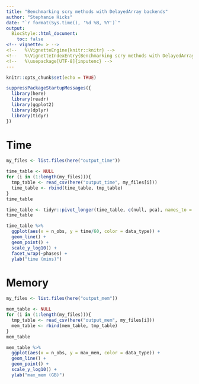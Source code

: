 ```yaml
---
title: "Benchmarking scry methods with DelayedArray backends"
author: "Stephanie Hicks"
date: "`r format(Sys.time(), '%d %B, %Y')`"
output: 
  BiocStyle::html_document:
    toc: false
<!-- vignette: > -->
<!--   %\VignetteEngine{knitr::knitr} -->
<!--   %\VignetteIndexEntry{Benchmarking scry methods with DelayedArray backends} -->
<!--   %\usepackage[UTF-8]{inputenc} -->
---
```


```r
knitr::opts_chunk$set(echo = TRUE)
```

```r
suppressPackageStartupMessages({
  library(here)
  library(readr)
  library(ggplot2)
  library(dplyr)
  library(tidyr)
})
```

# Time

```r
my_files <- list.files(here("output_time"))

time_table <- NULL
for (i in (1:length(my_files))){
  tmp_table <- read_csv(here("output_time", my_files[i]))
  time_table <- rbind(time_table, tmp_table)
}
time_table
```

```r
time_table <- tidyr::pivot_longer(time_table, c(null, pca), names_to = "phases", values_to = "time")
time_table
```


```r
time_table %>% 
  ggplot(aes(x = n_obs, y = time/60, color = data_type)) + 
  geom_line() + 
  geom_point() +
  scale_y_log10() + 
  facet_wrap(~phases) + 
  ylab("time (mins)")
```


# Memory 

```r
my_files <- list.files(here("output_mem"))

mem_table <- NULL
for (i in (1:length(my_files))){
  tmp_table <- read_csv(here("output_mem", my_files[i]))
  mem_table <- rbind(mem_table, tmp_table)
}
mem_table
```



```r
mem_table %>% 
  ggplot(aes(x = n_obs, y = max_mem, color = data_type)) + 
  geom_line() +
  geom_point() + 
  scale_y_log10() + 
  ylab("max_mem (GB)")
```


